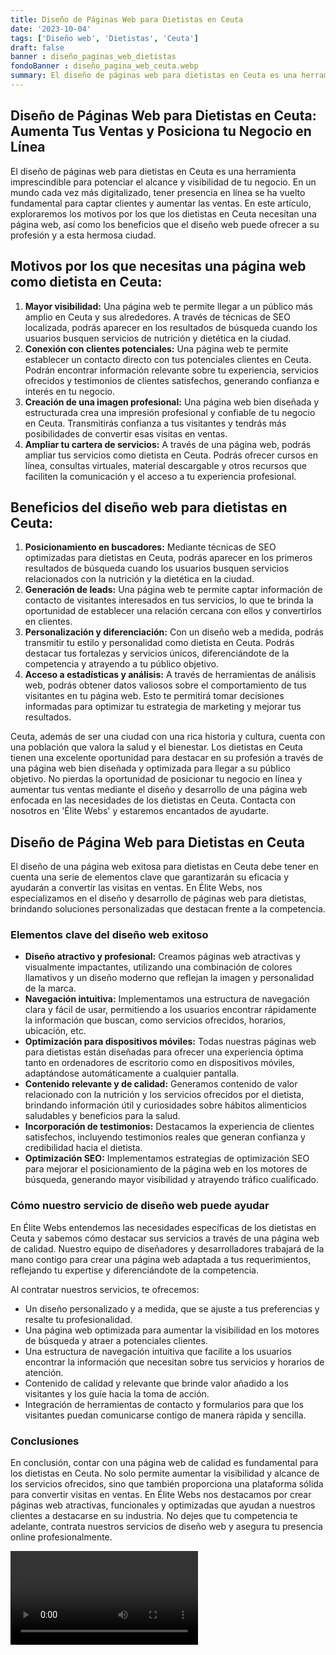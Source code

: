 ```yaml
---
title: Diseño de Páginas Web para Dietistas en Ceuta
date: '2023-10-04'
tags: ['Diseño web', 'Dietistas', 'Ceuta']
draft: false
banner : diseño_paginas_web_dietistas
fondoBanner : diseño_pagina_web_ceuta.webp
summary: El diseño de páginas web para dietistas en Ceuta es una herramienta imprescindible para potenciar el alcance y visibilidad de tu negocio. En un mundo cada vez más digitalizado, tener presencia en línea se ha vuelto fundamental para captar clientes y aumentar las ventas. En este artículo, exploraremos los motivos por los que los dietistas en Ceuta necesitan una página web, así como los beneficios que el diseño web puede ofrecer a su profesión y a esta hermosa ciudad.
---
```


## Diseño de Páginas Web para Dietistas en Ceuta: Aumenta Tus Ventas y Posiciona tu Negocio en Línea

El diseño de páginas web para dietistas en Ceuta es una herramienta imprescindible para potenciar el alcance y visibilidad de tu negocio. En un mundo cada vez más digitalizado, tener presencia en línea se ha vuelto fundamental para captar clientes y aumentar las ventas. En este artículo, exploraremos los motivos por los que los dietistas en Ceuta necesitan una página web, así como los beneficios que el diseño web puede ofrecer a su profesión y a esta hermosa ciudad.

## Motivos por los que necesitas una página web como dietista en Ceuta:

1. **Mayor visibilidad:** Una página web te permite llegar a un público más amplio en Ceuta y sus alrededores. A través de técnicas de SEO localizada, podrás aparecer en los resultados de búsqueda cuando los usuarios busquen servicios de nutrición y dietética en la ciudad.
2. **Conexión con clientes potenciales:** Una página web te permite establecer un contacto directo con tus potenciales clientes en Ceuta. Podrán encontrar información relevante sobre tu experiencia, servicios ofrecidos y testimonios de clientes satisfechos, generando confianza e interés en tu negocio.
3. **Creación de una imagen profesional:** Una página web bien diseñada y estructurada crea una impresión profesional y confiable de tu negocio en Ceuta. Transmitirás confianza a tus visitantes y tendrás más posibilidades de convertir esas visitas en ventas.
4. **Ampliar tu cartera de servicios:** A través de una página web, podrás ampliar tus servicios como dietista en Ceuta. Podrás ofrecer cursos en línea, consultas virtuales, material descargable y otros recursos que faciliten la comunicación y el acceso a tu experiencia profesional.

## Beneficios del diseño web para dietistas en Ceuta:

1. **Posicionamiento en buscadores:** Mediante técnicas de SEO optimizadas para dietistas en Ceuta, podrás aparecer en los primeros resultados de búsqueda cuando los usuarios busquen servicios relacionados con la nutrición y la dietética en la ciudad.
2. **Generación de leads:** Una página web te permite captar información de contacto de visitantes interesados en tus servicios, lo que te brinda la oportunidad de establecer una relación cercana con ellos y convertirlos en clientes.
3. **Personalización y diferenciación:** Con un diseño web a medida, podrás transmitir tu estilo y personalidad como dietista en Ceuta. Podrás destacar tus fortalezas y servicios únicos, diferenciándote de la competencia y atrayendo a tu público objetivo.
4. **Acceso a estadísticas y análisis:** A través de herramientas de análisis web, podrás obtener datos valiosos sobre el comportamiento de tus visitantes en tu página web. Esto te permitirá tomar decisiones informadas para optimizar tu estrategia de marketing y mejorar tus resultados.

Ceuta, además de ser una ciudad con una rica historia y cultura, cuenta con una población que valora la salud y el bienestar. Los dietistas en Ceuta tienen una excelente oportunidad para destacar en su profesión a través de una página web bien diseñada y optimizada para llegar a su público objetivo. No pierdas la oportunidad de posicionar tu negocio en línea y aumentar tus ventas mediante el diseño y desarrollo de una página web enfocada en las necesidades de los dietistas en Ceuta. Contacta con nosotros en 'Élite Webs' y estaremos encantados de ayudarte.

<GifSeo />

<Cta />

## Diseño de Página Web para Dietistas en Ceuta

El diseño de una página web exitosa para dietistas en Ceuta debe tener en cuenta una serie de elementos clave que garantizarán su eficacia y ayudarán a convertir las visitas en ventas. En Élite Webs, nos especializamos en el diseño y desarrollo de páginas web para dietistas, brindando soluciones personalizadas que destacan frente a la competencia.

### Elementos clave del diseño web exitoso

- **Diseño atractivo y profesional:** Creamos páginas web atractivas y visualmente impactantes, utilizando una combinación de colores llamativos y un diseño moderno que reflejan la imagen y personalidad de la marca.
- **Navegación intuitiva:** Implementamos una estructura de navegación clara y fácil de usar, permitiendo a los usuarios encontrar rápidamente la información que buscan, como servicios ofrecidos, horarios, ubicación, etc.
- **Optimización para dispositivos móviles:** Todas nuestras páginas web para dietistas están diseñadas para ofrecer una experiencia óptima tanto en ordenadores de escritorio como en dispositivos móviles, adaptándose automáticamente a cualquier pantalla.
- **Contenido relevante y de calidad:** Generamos contenido de valor relacionado con la nutrición y los servicios ofrecidos por el dietista, brindando información útil y curiosidades sobre hábitos alimenticios saludables y beneficios para la salud.
- **Incorporación de testimonios:** Destacamos la experiencia de clientes satisfechos, incluyendo testimonios reales que generan confianza y credibilidad hacia el dietista.
- **Optimización SEO:** Implementamos estrategias de optimización SEO para mejorar el posicionamiento de la página web en los motores de búsqueda, generando mayor visibilidad y atrayendo tráfico cualificado.

### Cómo nuestro servicio de diseño web puede ayudar

En Élite Webs entendemos las necesidades específicas de los dietistas en Ceuta y sabemos cómo destacar sus servicios a través de una página web de calidad. Nuestro equipo de diseñadores y desarrolladores trabajará de la mano contigo para crear una página web adaptada a tus requerimientos, reflejando tu expertise y diferenciándote de la competencia.

Al contratar nuestros servicios, te ofrecemos:

- Un diseño personalizado y a medida, que se ajuste a tus preferencias y resalte tu profesionalidad.
- Una página web optimizada para aumentar la visibilidad en los motores de búsqueda y atraer a potenciales clientes.
- Una estructura de navegación intuitiva que facilite a los usuarios encontrar la información que necesitan sobre tus servicios y horarios de atención.
- Contenido de calidad y relevante que brinde valor añadido a los visitantes y los guíe hacia la toma de acción.
- Integración de herramientas de contacto y formularios para que los visitantes puedan comunicarse contigo de manera rápida y sencilla.

### Conclusiones

En conclusión, contar con una página web de calidad es fundamental para los dietistas en Ceuta. No solo permite aumentar la visibilidad y alcance de los servicios ofrecidos, sino que también proporciona una plataforma sólida para convertir visitas en ventas. En Élite Webs nos destacamos por crear páginas web atractivas, funcionales y optimizadas que ayudan a nuestros clientes a destacarse en su industria. No dejes que tu competencia te adelante, contrata nuestros servicios de diseño web y asegura tu presencia online profesionalmente.

<Video />

<CtaBot job='Dietistas' city='Ceuta'/>

<Gmaps query='Ceuta+españa+maps' />